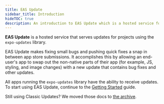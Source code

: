 ```yaml
---
title: EAS Update
sidebar_title: Introduction
hideTOC: true
description: An introduction to EAS Update which is a hosted service for projects using the expo-updates library.
---
```



<Head title="Introduction to EAS Update" />

**EAS Update** is a hosted service that serves updates for projects using the `expo-updates` library.

EAS Update makes fixing small bugs and pushing quick fixes a snap in between app store submissions. It accomplishes this by allowing an end-user's app to swap out the non-native parts of their app (for example, JS, styling, and image changes) with a new update that contains bug fixes and other updates.

All apps running the `expo-updates` library have the ability to receive updates. To start using EAS Update, continue to the [Getting Started](/eas-update/getting-started.mdx) guide.

Still using Classic Updates? We moved those docs to [the archive](/archive/classic-updates/introduction).
